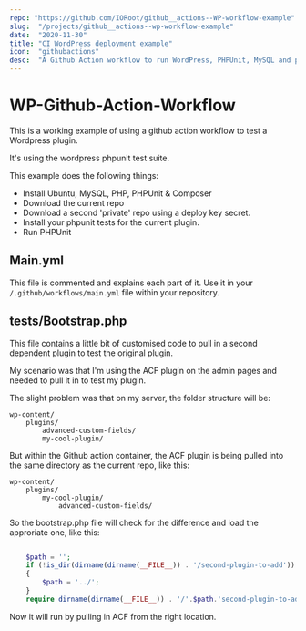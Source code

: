 ```yaml
---
repo: "https://github.com/IORoot/github__actions--WP-workflow-example"
slug:  "/projects/github__actions--wp-workflow-example"
date:  "2020-11-30"
title: "CI WordPress deployment example"
icon:  "githubactions"
desc:  "A Github Action workflow to run WordPress, PHPUnit, MySQL and pull in a second private repo"
---
```



# WP-Github-Action-Workflow

This is a working example of using a github action workflow to test a Wordpress plugin.

It's using the wordpress phpunit test suite.

This example does the following things:

- Install Ubuntu, MySQL, PHP, PHPUnit & Composer
- Download the current repo
- Download a second 'private' repo using a deploy key secret.
- Install your phpunit tests for the current plugin.
- Run PHPUnit 

## Main.yml

This file is commented and explains each part of it. Use it in your `/.github/workflows/main.yml` file within your repository.

## tests/Bootstrap.php

This file contains a little bit of customised code to pull in a second dependent plugin to test the original plugin.

My scenario was that I'm using the ACF plugin on the admin pages and needed to pull it in to test my plugin. 

The slight problem was that on my server, the folder structure will be:

    wp-content/
        plugins/
            advanced-custom-fields/
            my-cool-plugin/

But within the Github action container, the ACF plugin is being pulled into the same directory as the current repo, like this:

    wp-content/
        plugins/
            my-cool-plugin/ 
                advanced-custom-fields/

So the bootstrap.php file will check for the difference and load the approriate one, like this:

```php

    $path = '';
    if (!is_dir(dirname(dirname(__FILE__)) . '/second-plugin-to-add'))
    {
        $path = '../';
    }
    require dirname(dirname(__FILE__)) . '/'.$path.'second-plugin-to-add/my_second_plugin.php';		// ACF

```

Now it will run by pulling in ACF from the right location.

